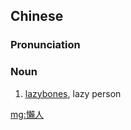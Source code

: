 {{also|懒人}}
==Chinese==
{{zh-forms|s=懒人}}

===Pronunciation===
{{zh-pron
|m=lǎnrén
|c=laan5 jan4
|h=pfs=lân-ngìn
|cat=n
}}

===Noun===
{{zh-noun}}

# [[lazybones]], lazy person

[[mg:懶人]]
